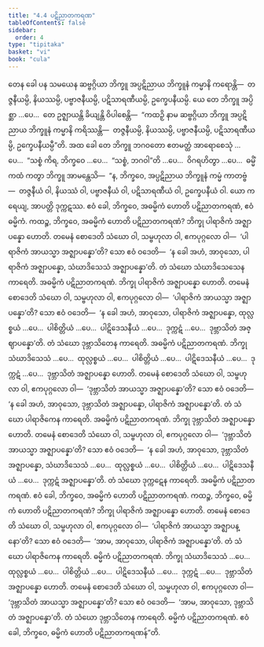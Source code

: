 ```yaml
---
title: "4.4 ပဋိညာတကရဏ"
tableOfContents: false
sidebar:
  order: 4
type: "tipitaka"
basket: "vi"
book: "cula"
---
```



<DynamicBreadcrumb />

<Division number="200" book="cula" e="ch" v="4" p="202">

<Paragraph number="841" book="cula">
တေန ခေါ ပန သမယေန ဆဗ္ဗဂ္ဂိယာ ဘိက္ခူ အပ္ပဋိညာယ ဘိက္ခူနံ ကမ္မာနိ ကရောန္တိ—  တဇ္ဇနီယမ္ပိ, နိယဿမ္ပိ, ပဗ္ဗာဇနီယမ္ပိ, ပဋိသာရဏီယမ္ပိ, ဥက္ခေပနီယမ္ပိ. ယေ တေ ဘိက္ခူ အပ္ပိစ္ဆာ …ပေ…  တေ ဥဇ္ဈာယန္တိ ခိယျန္တိ ဝိပါစေန္တိ—  “ကထဉှိ နာမ ဆဗ္ဗဂ္ဂိယာ ဘိက္ခူ အပ္ပဋိညာယ ဘိက္ခူနံ ကမ္မာနိ ကရိဿန္တိ—  တဇ္ဇနီယမ္ပိ, နိယဿမ္ပိ, ပဗ္ဗာဇနီယမ္ပိ, ပဋိသာရဏီယမ္ပိ, ဥက္ခေပနီယမ္ပီ”တိ. အထ ခေါ တေ ဘိက္ခူ ဘဂဝတော ဧတမတ္ထံ အာရောစေသုံ …ပေ…  “သစ္စံ ကိရ, ဘိက္ခဝေ …ပေ…  “သစ္စံ, ဘဂဝါ”တိ …ပေ…  ဝိဂရဟိတွာ …ပေ…  ဓမ္မိံ ကထံ ကတွာ ဘိက္ခူ အာမန္တေသိ—  “န, ဘိက္ခဝေ, အပ္ပဋိညာယ ဘိက္ခူနံ ကမ္မံ ကာတဗ္ဗံ—  တဇ္ဇနီယံ ဝါ, နိယဿံ ဝါ, ပဗ္ဗာဇနီယံ ဝါ, ပဋိသာရဏီယံ ဝါ, ဥက္ခေပနီယံ ဝါ. ယော ကရေယျ, အာပတ္တိ ဒုက္ကဋဿ.
</Paragraph>

</Division>
<Division number="201" book="cula" e="ch" v="4" p="203">

<Paragraph number="842" book="cula">
ဧဝံ ခေါ, ဘိက္ခဝေ, အဓမ္မိကံ ဟောတိ ပဋိညာတကရဏံ, ဧဝံ ဓမ္မိကံ. ကထဉ္စ, ဘိက္ခဝေ, အဓမ္မိကံ ဟောတိ ပဋိညာတကရဏံ?
</Paragraph>

<Paragraph number="843" book="cula">
ဘိက္ခု ပါရာဇိကံ အဇ္ဈာပန္နော ဟောတိ. တမေနံ စောဒေတိ သံဃော ဝါ, သမ္ဗဟုလာ ဝါ, ဧကပုဂ္ဂလော ဝါ—  ‘ပါရာဇိကံ အာယသ္မာ အဇ္ဈာပန္နော’တိ? သော ဧဝံ ဝဒေတိ—  ‘န ခေါ အဟံ, အာဝုသော, ပါရာဇိကံ အဇ္ဈာပန္နော, သံဃာဒိသေသံ အဇ္ဈာပန္နော’တိ. တံ သံဃော သံဃာဒိသေသေန ကာရေတိ. အဓမ္မိကံ ပဋိညာတကရဏံ.
</Paragraph>

<Paragraph number="844" book="cula">
ဘိက္ခု ပါရာဇိကံ အဇ္ဈာပန္နော ဟောတိ. တမေနံ စောဒေတိ သံဃော ဝါ, သမ္ဗဟုလာ ဝါ, ဧကပုဂ္ဂလော ဝါ—  ‘ပါရာဇိကံ အာယသ္မာ အဇ္ဈာပန္နော’တိ? သော ဧဝံ ဝဒေတိ—  ‘န ခေါ အဟံ, အာဝုသော, ပါရာဇိကံ အဇ္ဈာပန္နော, ထုလ္လစ္စယံ …ပေ…  ပါစိတ္တိယံ …ပေ…  ပါဋိဒေသနီယံ …ပေ…  ဒုက္ကဋံ …ပေ…  ဒုဗ္ဘာသိတံ အဇ္ဈာပန္နော’တိ. တံ သံဃော ဒုဗ္ဘာသိတေန ကာရေတိ. အဓမ္မိကံ ပဋိညာတကရဏံ.
</Paragraph>

<Paragraph number="845" book="cula">
ဘိက္ခု သံဃာဒိသေသံ …ပေ…  ထုလ္လစ္စယံ …ပေ…  ပါစိတ္တိယံ …ပေ…  ပါဋိဒေသနီယံ …ပေ…  ဒုက္ကဋံ …ပေ…  ဒုဗ္ဘာသိတံ အဇ္ဈာပန္နော ဟောတိ. တမေနံ စောဒေတိ သံဃော ဝါ, သမ္ဗဟုလာ ဝါ, ဧကပုဂ္ဂလော ဝါ—  ‘ဒုဗ္ဘာသိတံ အာယသ္မာ အဇ္ဈာပန္နော’တိ? သော ဧဝံ ဝဒေတိ—  ‘န ခေါ အဟံ, အာဝုသော, ဒုဗ္ဘာသိတံ အဇ္ဈာပန္နော, ပါရာဇိကံ အဇ္ဈာပန္နော’တိ. တံ သံဃော ပါရာဇိကေန ကာရေတိ. အဓမ္မိကံ ပဋိညာတကရဏံ.
</Paragraph>

<Paragraph number="846" book="cula">
ဘိက္ခု ဒုဗ္ဘာသိတံ အဇ္ဈာပန္နော ဟောတိ. တမေနံ စောဒေတိ သံဃော ဝါ, သမ္ဗဟုလာ ဝါ, ဧကပုဂ္ဂလော ဝါ—  ‘ဒုဗ္ဘာသိတံ အာယသ္မာ အဇ္ဈာပန္နော’တိ? သော ဧဝံ ဝဒေတိ—  ‘န ခေါ အဟံ, အာဝုသော, ဒုဗ္ဘာသိတံ အဇ္ဈာပန္နော, သံဃာဒိသေသံ …ပေ…  ထုလ္လစ္စယံ …ပေ…  ပါစိတ္တိယံ …ပေ…  ပါဋိဒေသနီယံ …ပေ…  ဒုက္ကဋံ အဇ္ဈာပန္နော’တိ. တံ သံဃော ဒုက္ကဋေန ကာရေတိ. အဓမ္မိကံ ပဋိညာတကရဏံ. ဧဝံ ခေါ, ဘိက္ခဝေ, အဓမ္မိကံ ဟောတိ ပဋိညာတကရဏံ.
</Paragraph>

<Paragraph number="847" book="cula">
ကထဉ္စ, ဘိက္ခဝေ, ဓမ္မိကံ ဟောတိ ပဋိညာတကရဏံ? ဘိက္ခု ပါရာဇိကံ အဇ္ဈာပန္နော ဟောတိ. တမေနံ စောဒေတိ သံဃော ဝါ, သမ္ဗဟုလာ ဝါ, ဧကပုဂ္ဂလော ဝါ—  ‘ပါရာဇိကံ အာယသ္မာ အဇ္ဈာပန္နော’တိ? သော ဧဝံ ဝဒေတိ—  ‘အာမ, အာဝုသော, ပါရာဇိကံ အဇ္ဈာပန္နော’တိ. တံ သံဃော ပါရာဇိကေန ကာရေတိ. ဓမ္မိကံ ပဋိညာတကရဏံ.
</Paragraph>

<Paragraph number="848" book="cula">
ဘိက္ခု သံဃာဒိသေသံ …ပေ…  ထုလ္လစ္စယံ …ပေ…  ပါစိတ္တိယံ …ပေ…  ပါဋိဒေသနီယံ …ပေ…  ဒုက္ကဋံ …ပေ…  ဒုဗ္ဘာသိတံ အဇ္ဈာပန္နော ဟောတိ. တမေနံ စောဒေတိ သံဃော ဝါ, သမ္ဗဟုလာ ဝါ, ဧကပုဂ္ဂလော ဝါ—  ‘ဒုဗ္ဘာသိတံ အာယသ္မာ အဇ္ဈာပန္နော’တိ? သော ဧဝံ ဝဒေတိ—  ‘အာမ, အာဝုသော, ဒုဗ္ဘာသိတံ အဇ္ဈာပန္နော’တိ. တံ သံဃော ဒုဗ္ဘာသိတေန ကာရေတိ. ဓမ္မိကံ ပဋိညာတကရဏံ. ဧဝံ ခေါ, ဘိက္ခဝေ, ဓမ္မိကံ ဟောတိ ပဋိညာတကရဏန်”တိ.
</Paragraph>
</Division>